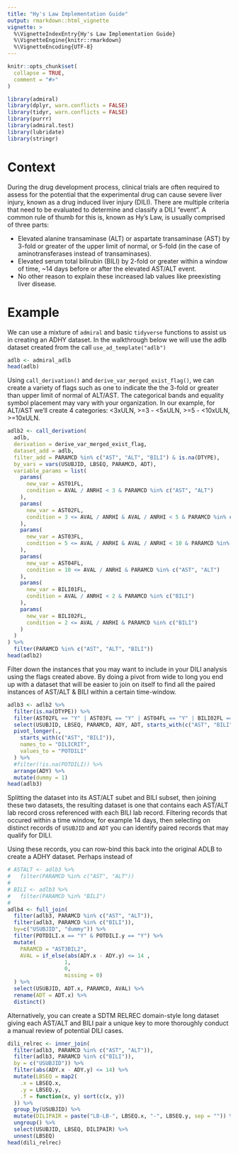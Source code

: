 ```yaml
---
title: "Hy's Law Implementation Guide"
output: rmarkdown::html_vignette
vignette: >
  %\VignetteIndexEntry{Hy's Law Implementation Guide}
  %\VignetteEngine{knitr::rmarkdown}
  %\VignetteEncoding{UTF-8}
---
```


```r
knitr::opts_chunk$set(
  collapse = TRUE,
  comment = "#>"
)

library(admiral)
library(dplyr, warn.conflicts = FALSE)
library(tidyr, warn.conflicts = FALSE)
library(purrr)
library(admiral.test)
library(lubridate)
library(stringr)
```

# Context
During the drug development process, clinical trials are often required to assess for the potential that the experimental drug can cause severe liver injury, known as a drug induced liver injury (DILI). There are multiple criteria that need to be evaluated to determine and classify a DILI "event". A common rule of thumb for this is, known as Hy's Law, is usually comprised of three parts:

- Elevated alanine transaminase (ALT) or aspartate transaminase (AST) by 3-fold or greater of the upper limit of normal, or 5-fold (in the case of aminotransferases instead of transaminases).
- Elevated serum total bilirubin (BILI) by 2-fold or greater within a window of time, ~14 days before or after the elevated AST/ALT event.
- No other reason to explain these increased lab values like preexisting liver disease.


# Example
We can use a mixture of `admiral` and basic `tidyverse` functions to assist us in creating an ADHY dataset. In the walkthrough below we will use the adlb dataset created from the call `use_ad_template("adlb")`

```r
adlb <- admiral_adlb
head(adlb)
```

Using `call_derivation()` and `derive_var_merged_exist_flag()`, we can create a variety of flags such as one to indicate the the 3-fold or greater than upper limit of normal of ALT/AST. The categorical bands and equality symbol placement may vary with your organization. In our example, for ALT/AST we'll create 4 categories: <3xULN, >=3 - <5xULN, >=5 - <10xULN, >=10xULN.

```r
adlb2 <- call_derivation(
  adlb,
  derivation = derive_var_merged_exist_flag,
  dataset_add = adlb,
  filter_add = PARAMCD %in% c("AST", "ALT", "BILI") & is.na(DTYPE),
  by_vars = vars(USUBJID, LBSEQ, PARAMCD, ADT),
  variable_params = list(
    params(
      new_var = AST01FL,
      condition = AVAL / ANRHI < 3 & PARAMCD %in% c("AST", "ALT")
    ),
    params(
      new_var = AST02FL,
      condition = 3 <= AVAL / ANRHI & AVAL / ANRHI < 5 & PARAMCD %in% c("AST", "ALT")
    ),
    params(
      new_var = AST03FL,
      condition = 5 <= AVAL / ANRHI & AVAL / ANRHI < 10 & PARAMCD %in% c("AST", "ALT")
    ),
    params(
      new_var = AST04FL,
      condition = 10 <= AVAL / ANRHI & PARAMCD %in% c("AST", "ALT")
    ),
    params(
      new_var = BILI01FL,
      condition = AVAL / ANRHI < 2 & PARAMCD %in% c("BILI")
    ),
    params(
      new_var = BILI02FL,
      condition = 2 <= AVAL / ANRHI & PARAMCD %in% c("BILI")
    )
  )
) %>% 
  filter(PARAMCD %in% c("AST", "ALT", "BILI"))
head(adlb2)
```

Filter down the instances that you may want to include in your DILI analysis using the flags created above. By doing a pivot from wide to long you end up with a dataset that will be easier to join on itself to find all the paired instances of AST/ALT & BILI within a certain time-window.

```r
adlb3 <- adlb2 %>%
  filter(is.na(DTYPE)) %>%
  filter(AST02FL == "Y" | AST03FL == "Y" | AST04FL == "Y" | BILI02FL == "Y")%>%
  select(USUBJID, LBSEQ, PARAMCD, ADY, ADT, starts_with(c("AST", "BILI"))) %>%
  pivot_longer(.,
    starts_with(c("AST", "BILI")),
    names_to = "DILICRIT",
    values_to = "POTDILI"
  ) %>%
  #filter(!is.na(POTDILI)) %>%
  arrange(ADY) %>%
  mutate(dummy = 1)
head(adlb3)
```

Splitting the dataset into its AST/ALT subet and BILI subset, then joining these two datasets, the resulting dataset is one that contains each AST/ALT lab record cross referenced with each BILI lab record. Filtering records that occured within a time window, for example 14 days, then selecting on distinct records of `USUBJID` and `ADT` you can identify paired records that may qualify for DILI. 

Using these records, you can row-bind this back into the original ADLB to create a ADHY dataset. Perhaps instead of 
```r
# ASTALT <- adlb3 %>% 
#   filter(PARAMCD %in% c("AST", "ALT"))
# 
# BILI <- adlb3 %>% 
#   filter(PARAMCD %in% "BILI")
# 
adlb4 <- full_join(
  filter(adlb3, PARAMCD %in% c("AST", "ALT")),
  filter(adlb3, PARAMCD %in% c("BILI")),
  by=c("USUBJID", "dummy")) %>%
  filter(POTDILI.x == "Y" & POTDILI.y == "Y") %>% 
  mutate(
    PARAMCD = "AST3BIL2",
    AVAL = if_else(abs(ADY.x - ADY.y) <= 14 ,
                  1,
                  0, 
                  missing = 0)
  ) %>%
  select(USUBJID, ADT.x, PARAMCD, AVAL) %>%
  rename(ADT = ADT.x) %>% 
  distinct()
```

Alternatively, you can create a SDTM RELREC domain-style long dataset giving each AST/ALT and BILI pair a unique key to more thoroughly conduct a manual review of potential DILI cases.
```r
dili_relrec <- inner_join(
  filter(adlb3, PARAMCD %in% c("AST", "ALT")),
  filter(adlb3, PARAMCD %in% c("BILI")),
  by = c("USUBJID")) %>%
  filter(abs(ADY.x - ADY.y) <= 14) %>%
  mutate(LBSEQ = map2(
    .x = LBSEQ.x,
    .y = LBSEQ.y,
    .f = function(x, y) sort(c(x, y))
  )) %>%
  group_by(USUBJID) %>%
  mutate(DILIPAIR = paste("LB-LB-", LBSEQ.x, "-", LBSEQ.y, sep = "")) %>%
  ungroup() %>%
  select(USUBJID, LBSEQ, DILIPAIR) %>%
  unnest(LBSEQ)
head(dili_relrec)
```
